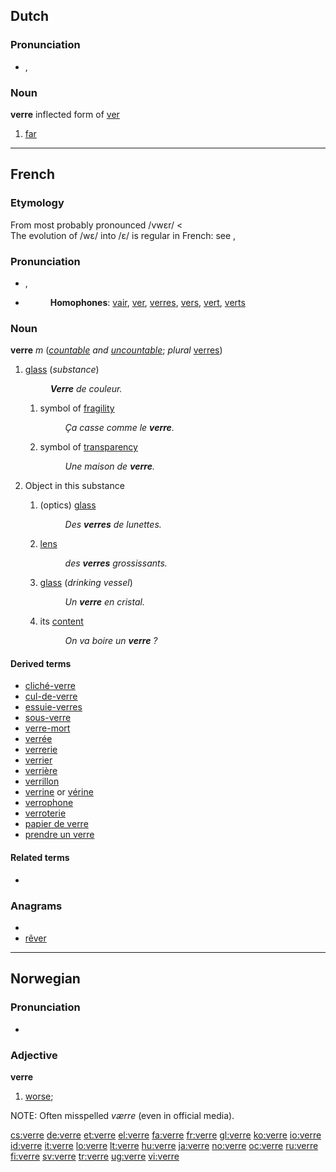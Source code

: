 ==Dutch==

===Pronunciation===
* {{IPA|/vεrə/|lang=nl}}, {{SAMPA|/vEr@/}}

===Noun===
'''verre''' inflected form of [[ver]]

# [[far]]

----

==French==

===Etymology===
From {{etyl|fro|fr}} {{term|voirre|lang=fro}} most probably pronounced /vwɛr/ < {{etyl|la|fr}} {{term|vitrum|lang=la}}<br>The evolution of /wɛ/ into /ɛ/ is regular in French: see {{term|François|lang=fr}}, {{term|Français|lang=fr}}

===Pronunciation===
* {{IPA|/vεʁ/|lang=fr}}, {{SAMPA|/vE:R/}}
* {{audio|Fr-verre.ogg|audio}}
*: '''Homophones''': [[vair]], [[ver]], [[verres]], [[vers]], [[vert]], [[verts]]
*: {{rhymes|εːʀ|lang=fr}}

===Noun===
'''verre''' ''m'' (''[[countable]] and [[uncountable]]''; ''plural'' [[verres]])

# {{context|usually|uncountable|lang=fr}} [[glass]] (''substance'')
#: '''''Verre''' de couleur.''
## symbol of [[fragility]]
##: ''Ça casse comme le '''verre'''.''
## symbol of [[transparency]]
##: ''Une maison de '''verre'''.''
# {{countable|lang=fr}} Object in this substance
## (optics) [[glass]]
##: ''Des '''verres''' de lunettes.''
## [[lens]]
##: ''des '''verres''' grossissants.''
## [[glass]] (''drinking vessel'')
##: ''Un '''verre''' en cristal.''
## its [[content]]
##: ''On va boire un '''verre''' ?''

====Derived terms====
* [[cliché-verre]]
* [[cul-de-verre]]
* [[essuie-verres]]
* [[sous-verre]]
* [[verre-mort]]
* [[verrée]]
* [[verrerie]]
* [[verrier]]
* [[verrière]]
* [[verrillon]]
* [[verrine]] or [[vérine]]
* [[verrophone]]
* [[verroterie]]
* [[papier de verre]]
* [[prendre un verre]]

====Related terms====
* {{l|fr|vitre}}

===Anagrams===
* {{alphagram|eerrv}}
* [[rêver#French|rêver]]

----

==Norwegian==

===Pronunciation===
* {{audio|No-verre.ogg|Audio}}

===Adjective===
'''verre'''

# [[worse]]; {{comparative of|[[ond]], [[vond]]|lang=Norwegian}}

NOTE: Often misspelled ''værre'' (even in official media).

[[cs:verre]]
[[de:verre]]
[[et:verre]]
[[el:verre]]
[[fa:verre]]
[[fr:verre]]
[[gl:verre]]
[[ko:verre]]
[[io:verre]]
[[id:verre]]
[[it:verre]]
[[lo:verre]]
[[lt:verre]]
[[hu:verre]]
[[ja:verre]]
[[no:verre]]
[[oc:verre]]
[[ru:verre]]
[[fi:verre]]
[[sv:verre]]
[[tr:verre]]
[[ug:verre]]
[[vi:verre]]